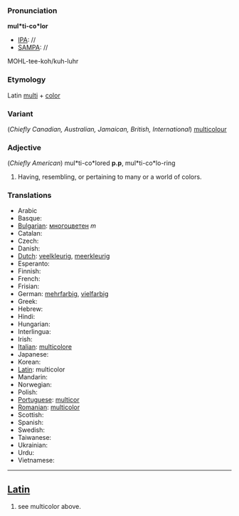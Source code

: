 ===Pronunciation===

'''mul*ti-co*lor'''
*[[IPA]]: //
*[[SAMPA]]: //
MOHL-tee-koh/kuh-luhr
===Etymology===

Latin [[multi]] + [[color]]
===Variant===

(''Chiefly Canadian, Australian, Jamaican, British, International'')
[[multicolour]]
===Adjective===

(''Chiefly American'')
mul*ti-co*lored '''p.p''', mul*ti-co*lo-ring
#Having, resembling, or pertaining to many or a world of colors.
===Translations===

*Arabic
*Basque:
*[[Bulgarian]]: [[многоцветен]] ''m''
*Catalan:
*Czech:
*Danish:
*[[Dutch]]: [[veelkleurig]], [[meerkleurig]]
*Esperanto:
*Finnish:
*French:
*Frisian:
*German: [[mehrfarbig]], [[vielfarbig]]
*Greek: 
*Hebrew:
*Hindi:
*Hungarian:
*Interlingua:
*Irish:
*[[Italian]]: [[multicolore]]
*Japanese:
*Korean:
*[[Latin]]: multicolor
*Mandarin:
*Norwegian:
*Polish:
*[[Portuguese]]: [[multicor]]
*[[Romanian]]: [[multicolor]]
*Scottish:
*Spanish:
*Swedish:
*Taiwanese:
*Ukrainian:
*Urdu:
*Vietnamese:
----
==[[Latin]]==

# see multicolor above.
